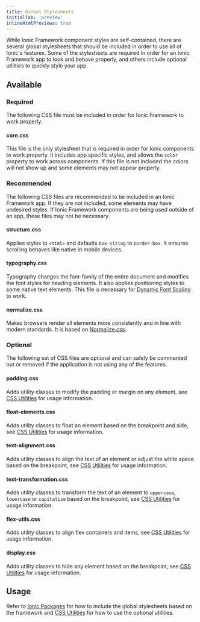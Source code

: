 ```yaml
---
title: Global Stylesheets
initialTab: 'preview'
inlineHtmlPreviews: true
---
```


<head>
  <title>Global Stylesheet: Styled CSS Component Options for Ionic Apps</title>
  <meta
    name="description"
    content="While Ionic component styles are self-contained, there are several global stylesheets and CSS options to include to utilize all features. Read to learn more."
  />
</head>

While Ionic Framework component styles are self-contained, there are several global stylesheets that should be included in order to use all of Ionic's features. Some of the stylesheets are required in order for an Ionic Framework app to look and behave properly, and others include optional utilities to quickly style your app.

## Available

### Required

The following CSS file must be included in order for Ionic Framework to work properly.

#### core.css

This file is the only stylesheet that is required in order for Ionic components to work properly. It includes app specific styles, and allows the `color` property to work across components. If this file is not included the colors will not show up and some elements may not appear properly.

### Recommended

The following CSS files are recommended to be included in an Ionic Framework app. If they are not included, some elements may have undesired styles. If Ionic Framework components are being used outside of an app, these files may not be necessary.

#### structure.css

Applies styles to `<html>` and defaults `box-sizing` to `border-box`. It ensures scrolling behaves like native in mobile devices.

#### typography.css

Typography changes the font-family of the entire document and modifies the font styles for heading elements. It also applies positioning styles to some native text elements. This file is necessary for [Dynamic Font Scaling](./dynamic-font-scaling) to work.

#### normalize.css

Makes browsers render all elements more consistently and in line with modern standards. It is based on [Normalize.css](https://necolas.github.io/normalize.css/).

### Optional

The following set of CSS files are optional and can safely be commented out or removed if the application is not using any of the features.

#### padding.css

Adds utility classes to modify the padding or margin on any element, see [CSS Utilities](css-utilities.mdx#content-space) for usage information.

#### float-elements.css

Adds utility classes to float an element based on the breakpoint and side, see [CSS Utilities](css-utilities.mdx#element-placement) for usage information.

#### text-alignment.css

Adds utility classes to align the text of an element or adjust the white space based on the breakpoint, see [CSS Utilities](css-utilities.mdx#text-alignment) for usage information.

#### text-transformation.css

Adds utility classes to transform the text of an element to `uppercase`, `lowercase` or `capitalize` based on the breakpoint, see [CSS Utilities](css-utilities.mdx#text-transformation) for usage information.

#### flex-utils.css

Adds utility classes to align flex containers and items, see [CSS Utilities](css-utilities.mdx#flex-properties) for usage information.

#### display.css

Adds utility classes to hide any element based on the breakpoint, see [CSS Utilities](css-utilities.mdx#element-display) for usage information.

## Usage

Refer to [Ionic Packages](../intro/cdn.mdx) for how to include the global stylesheets based on the framework and [CSS Utilities](css-utilities.mdx) for how to use the optional utilities.
